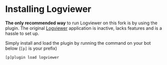 
# Installing Logviewer

**The only recommended way** to run Logviewer on this fork is by using the plugin. The original [Logviewer](https://github.com/modmail-dev/logviewer)
application is inactive, lacks features and is a hassle to set up.

Simply install and load the plugin by running the command on your bot below (`[p]` is your prefix)

```js
[p]plugin load logviewer
```